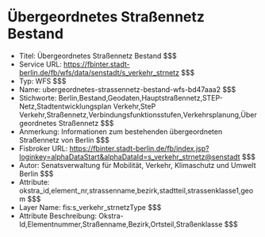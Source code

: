 # Übergeordnetes Straßennetz Bestand
- Titel: Übergeordnetes Straßennetz Bestand $$$
- Service URL: https://fbinter.stadt-berlin.de/fb/wfs/data/senstadt/s_verkehr_strnetz $$$
- Typ: WFS $$$
- Name: ubergeordnetes-strassennetz-bestand-wfs-bd47aaa2 $$$
- Stichworte: Berlin,Bestand,Geodaten,Hauptstraßennetz,STEP-Netz,Stadtentwicklungsplan Verkehr,SteP Verkehr,Straßennetz,Verbindungsfunktionsstufen,Verkehrsplanung,Übergeordnetes Straßennetz $$$
- Anmerkung: Informationen zum bestehenden übergeordneten Straßennetz von Berlin $$$
- Fisbroker URL: https://fbinter.stadt-berlin.de/fb/index.jsp?loginkey=alphaDataStart&alphaDataId=s_verkehr_strnetz@senstadt $$$
- Autor: Senatsverwaltung für Mobilität, Verkehr, Klimaschutz und Umwelt Berlin $$$
- Attribute: okstra_id,element_nr,strassenname,bezirk,stadtteil,strassenklasse1,geom $$$
- Layer Name: fis:s_verkehr_strnetzType $$$
- Attribute Beschreibung: Okstra-Id,Elementnummer,Straßenname,Bezirk,Ortsteil,Straßenklasse $$$
